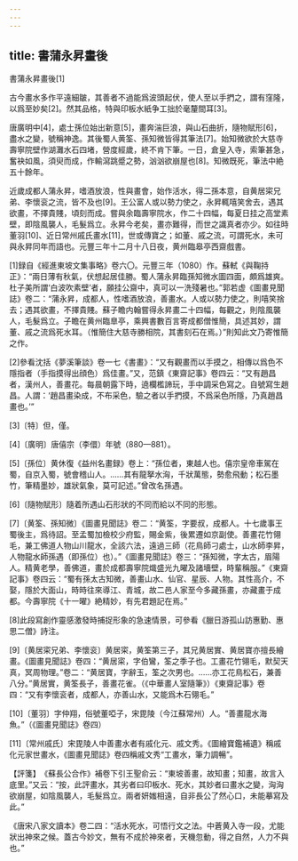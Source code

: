 ```yaml
---
---
---
```

title: 書蒲永昇畫後
---



書蒲永昇畫後[1]


古今畫水多作平遠細皺，其善者不過能爲波頭起伏，使人至以手捫之，謂有窪隆，以爲至妙矣[2]。然其品格，特與印板水紙争工拙於毫釐間耳[3]。

唐廣明中[4]，處士孫位始出新意[5]，畫奔湍巨浪，與山石曲折，隨物賦形[6]，盡水之變，號稱神逸。其後蜀人黄筌、孫知微皆得其筆法[7]。始知微欲於大慈寺壽寧院壁作湖灘水石四堵，營度經歲，終不肯下筆。一日，倉皇入寺，索筆甚急，奮袂如風，須臾而成，作輸瀉跳蹙之勢，汹汹欲崩屋也[8]。知微既死，筆法中絶五十餘年。

近歲成都人蒲永昇，嗜酒放浪，性與畫會，始作活水，得二孫本意，自黄居寀兄弟、李懷衮之流，皆不及也[9]。王公富人或以勢力使之，永昇輒嘻笑舍去，遇其欲畫，不擇貴賤，頃刻而成。嘗與余臨壽寧院水，作二十四幅，每夏日挂之高堂素壁，即陰風襲人，毛髮爲立。永昇今老矣，畫亦難得，而世之識真者亦少。如往時董羽[10]、近日常州戚氏畫水[11]，世或傳寶之；如董、戚之流，可謂死水，未可與永昇同年而語也。元豐三年十二月十八日夜，黄州臨皋亭西齋戲書。

[1]録自《經進東坡文集事略》卷六〇。元豐三年（1080）作。蘇軾《與鞠持正》：“兩日薄有秋氣，伏想起居佳勝。蜀人蒲永昇臨孫知微水圖四面，頗爲雄爽。杜子美所謂‘白波吹素壁’者，願挂公齋中，真可以一洗殘暑也。”郭若虚《圖畫見聞誌》卷二：“蒲永昇，成都人，性嗜酒放浪，善畫水。人或以勢力使之，則嘻笑捨去；遇其欲畫，不擇貴賤。蘇子瞻内翰嘗得永昇畫二十四幅，每觀之，則陰風襲人，毛髮爲立。子瞻在黄州臨臯亭，乘興書數百言寄成都僧惟簡，具述其妙，謂董、戚之流爲死水耳。（惟簡住大慈寺勝相院，其書刻石在焉。）”則知此文乃寄惟簡之作。

[2]參看沈括《夢溪筆談》卷一七《書畫》：“又有觀畫而以手摸之，相傳以爲色不隱指者（手指摸得出顔色）爲佳畫。”又，范鎮《東齋記事》卷四云：“又有趙昌者，漢州人，善畫花。每晨朝露下時，遶欄檻諦玩，手中調采色寫之。自號寫生趙昌。人謂：‘趙昌畫染成，不布采色，驗之者以手捫摸，不爲采色所隱，乃真趙昌畫也。’”

[3]〔特〕但，僅。

[4]〔廣明〕唐僖宗（李儇）年號（880—881）。

[5]〔孫位〕黄休復《益州名畫録》卷上：“孫位者，東越人也。僖宗皇帝車駕在蜀，自京入蜀，號會稽山人。……其有龍拏水洶，千狀萬態，勢愈飛動；松石墨竹，筆精墨妙，雄狀氣象，莫可記述。”曾改名孫遇。

[6]〔隨物賦形〕隨着所遇山石形狀的不同而給以不同的形態。

[7]〔黄筌、孫知微〕《圖畫見聞誌》卷二：“黄筌，字要叔，成都人。十七歲事王蜀後主，爲待詔。至孟蜀加檢校少府監，賜金紫，後累遷如京副使。善畫花竹翎毛，兼工佛道人物山川龍水，全該六法，遠過三師（花鳥師刁處士，山水師李昇，人物龍水師孫遇（即孫位）也）。”《圖畫見聞誌》卷三：“孫知微，字太古，眉陽人。精黄老學，善佛道，畫於成都壽寧院熾盛光九曜及諸墻壁，時輩稱服。”《東齋記事》卷四云：“蜀有孫太古知微，善畫山水、仙官、星辰、人物。其性高介，不娶，隱於大面山，時時往來導江、青城，故二邑人家至今多藏孫畫，亦藏畫于成都。今壽寧院《十一曜》絶精妙，有先君題記在焉。”

[8]此段寫創作靈感激發時捕捉形象的急速情景，可參看《臘日游孤山訪惠勤、惠思二僧》詩注。

[9]〔黄居寀兄弟、李懷衮〕黄居寀，黄筌第三子，其兄黄居實、黄居寶亦擅長繪畫。《圖畫見聞誌》卷四：“黄居寀，字伯鸞，筌之季子也。工畫花竹翎毛，默契天真，冥周物理。”卷二：“黄居寶，字辭玉，筌之次男也。……亦工花鳥松石，兼善八分。”黄居實，黄筌長子，善畫花雀。（《中華畫人室隨筆》）《東齋記事》卷四：“又有李懷衮者，成都人，亦善山水，又能爲木石翎毛。”

[10]〔董羽〕字仲翔，俗號董啞子，宋毘陵（今江蘇常州）人。“善畫龍水海魚。”（《圖畫見聞誌》卷四）

[11]〔常州戚氏〕宋毘陵人中善畫水者有戚化元、戚文秀。《圖繪寶鑑補遺》稱戚化元家世畫水，《圖畫見聞誌》卷四稱戚文秀“工畫水，筆力調暢”。

【評箋】　《蘇長公合作》補卷下引王聖俞云：“東坡善畫，故知畫；知畫，故言入底里。”又云：“按，此評畫水，其劣者曰印板水、死水，其妙者曰畫水之變，洶洶欲崩屋，如陰風襲人，毛髮爲立。兩者妍媸相遠，自非長公了然心口，未能摹寫及此。”

《唐宋八家文讀本》卷二四：“活水死水，可悟行文之法。中蒼黄入寺一段，尤能狀出神來之候。蓋古今妙文，無有不成於神來者，天機忽動，得之自然，人力不與也。”